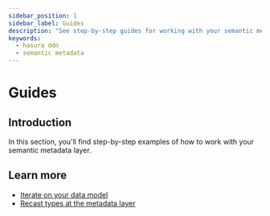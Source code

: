 ```yaml
---
sidebar_position: 1
sidebar_label: Guides
description: "See step-by-step guides for working with your semantic metadata layer."
keywords:
  - hasura ddn
  - semantic metadata
---
```


# Guides

## Introduction

In this section, you'll find step-by-step examples of how to work with your semantic metadata layer.

## Learn more

- [Iterate on your data model](/metadata/guides/iterate.mdx)
- [Recast types at the metadata layer](/metadata/guides/typecasting.mdx)
